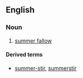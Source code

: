 ==English==
===Noun===
{{en-noun|head=[[summer]]-[[stirring]]|-}}

#[[summer fallow]]

====Derived terms====
*[[summer-stir]], [[summerstir]]<!--verb; back-formation-->